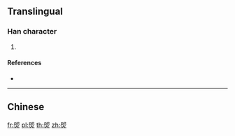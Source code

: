 ==Translingual==

===Han character===
{{Han char|rn=86|rad=火|as=07|sn=11|four=|canj=HUF,IUF,XXHUF}}

# {{defn|Han|sort=火07}}

====References====
* {{Han ref|kx=0672.200|dkj=19075|hdz=32206.040|uh=7108|ud=28936}}

----

==Chinese==
{{zh-see|熙|v}}

[[fr:焈]]
[[pl:焈]]
[[th:焈]]
[[zh:焈]]
